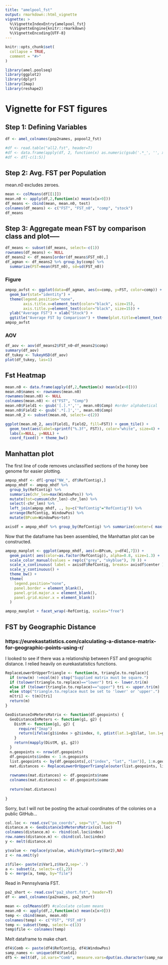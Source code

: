 ```yaml
---
title: "amelpool_fst"
output: rmarkdown::html_vignette
vignette: >
  %\VignetteIndexEntry{amelpool_fst}
  %\VignetteEngine{knitr::rmarkdown}
  %\VignetteEncoding{UTF-8}
---
```


```r
knitr::opts_chunk$set(
  collapse = TRUE,
  comment = "#>"
)
```

```r
library(amel.poolseq)
library(ggplot2)
library(dplyr)
library(Imap)
library(reshape2)
```

# Vignette for FST figures

## Step 1: Defining Variables
```r
df <- amel_colnames(pop2names, popool2_fst)

#df <- read.table("all2.fst", header=T)
#df <- data.frame(apply(df, 2, function(x) as.numeric(gsub('.*_', '', x))))
#df <- df[-c(1:5)]
```

## Step 2: Avg. FST per Population
mean.n0 excludes zeroes.

```r
mean <- colMeans(df[[1]])
mean.n0 <- apply(df,2,function(x) mean(x[x>0]))
df_means <- cbind(mean, mean.n0, test)
colnames(df_means) <- c("FST", "FST_n0", "comp", "stock")
df_means
```

## Step 3: Aggregate mean FST by comparison class and plot-----

```r
df_means <- subset(df_means, select=-c(1))
rownames(df_means) <- NULL
df_means2 <- df_means[order(df_means$FST_n0),]
df_agman <- df_means2 %>% group_by(comp) %>%
  summarize(FST=mean(FST_n0), sd=sd(FST_n0))
```

### Figure
```r
ampop_avfst <- ggplot(data=df_agman, aes(x=comp, y=FST, color=comp)) + 
  geom_bar(stat="identity") + 
  theme(legend.position="none",
        axis.title.x=element_text(color="black", size=15),
        axis.title.y=element_text(color="black", size=15)) +
  ylab("Average FST") + xlab("Stock") + 
  ggtitle("Average FST by Comparison") + theme(plot.title=element_text(hjust=0.5))
ampop_avfst
```

### AOV
```r
df_aov <- aov(df_means2$FST_n0~df_means2$comp)
summary(df_aov)
df_tukey <- TukeyHSD(df_aov)
plot(df_tukey, las=1)
```

## Fst Heatmap
```r
mean.n0 <- data.frame(apply(df,2,function(x) mean(x[x>0])))
mean.n0$names <- rownames(mean.n0)
rownames(mean.n0) <- NULL
colnames(mean.n0) <- c("FST", "Comp")
mean.n0$Field1 <- gsub('[.].*','', mean.n0$Comp) #order alphabetical
mean.n0$Field2 <- gsub('.*[.]','', mean.n0$Comp)
mean.n0_2 <- subset(mean.n0, select=-c(2))

ggplot(mean.n0_2, aes(Field1, Field2, fill=FST)) + geom_tile() + 
  geom_text(aes(label=sprintf("%.3f", FST)), color="white", size=4) +
  labs(x=NULL, y=NULL) +
  coord_fixed() + theme_bw()
```

## Manhattan plot

The first line of code removes unclassified sections of the honey bee genome for easier plotting.
```r
ampop_mhdf <- df[-grep("NW_", df$RefContig),]
ampop_mhdf <- ampop_mhdf %>%
  group_by(RefContig) %>%
  summarize(chr_len=max(WindowPos)) %>%
  mutate(tot=cumsum(chr_len)-chr_len) %>%
  select(-chr_len) %>%
  left_join(ampop_mhdf, ., by=c("RefContig"="RefContig")) %>%
  arrange(RefContig, WindowPos) %>%
  mutate(BPcum=WindowPos+tot)

axisdf = ampop_mhdf %>% group_by(RefContig) %>% summarize(center=( max(BPcum) + min(BPcum) ) / 2 )
```
Now that the dataframe has been assembled, the Manhattan plot can be constructed.

```r
ampop_manplot <- ggplot(ampop_mhdf, aes(x=BPcum, y=df4[,7])) +
  geom_point( aes(color=as.factor(RefContig)), alpha=0.8, size=1.3) +
  scale_color_manual(values = rep(c("grey", "skyblue"), 70 )) +
  scale_x_continuous( label = axisdf$RefContig, breaks= axisdf$center ) +
  scale_y_continuous() +
  theme_bw() +
  theme( 
    legend.position="none",
    panel.border = element_blank(),
    panel.grid.major.x = element_blank(),
    panel.grid.minor.x = element_blank()
  )

ampop_manplot + facet_wrap(~RefContig, scales="free")
```

## FST by Geographic Distance
### https://eurekastatistics.com/calculating-a-distance-matrix-for-geographic-points-using-r/

I looked to see if there was a relationship between FST and geographic distance. I relied heavily on eurekastatistics functions.

```r
ReplaceLowerOrUpperTriangle <- function(m, triangle.to.replace){
  if (nrow(m) !=ncol(m)) stop("Supplied matrix must be square.")
  if (tolower(triangle.to.replace)=="lower") tri <- lower.tri(m)
  else if (tolower(triangle.to.replace)=="upper") tri <- upper.tri(m)
  else stop("triangle.to.replace must be set to 'lower' or 'upper'.")
  m[tri] <- t(m)[tri]
  return(m)
}

GeoDistanceInMetersMatrix <- function(df.geopoints) {
  GeoDistanceInMeters <- function(g1, g2) {
    DistM <- function(g1, g2) {
      require("Imap")
      return(ifelse(g1$index > g2$index, 0, gdist(lat.1=g1$lat, lon.1=g1$lon, lat.2=g2$lat, lon.2=g2$lon, units="m")))
    }
    return(mapply(DistM, g1, g2))
  }
  n.geopoints <- nrow(df.geopoints)
  df.geopoints$index <- 1:n.geopoints
  list.geopoints <- by(df.geopoints[,c("index", "lat", "lon")], 1:n.geopoints, function(x){return(list(x))})
  mat.distances <- ReplaceLowerOrUpperTriangle(outer(list.geopoints, list.geopoints, GeoDistanceInMeters), "lower")
  
  rownames(mat.distances) <- df.geopoints$name
  colnames(mat.distances) <- df.geopoints$name
  
  return(mat.distances)
  
}
```

Sorry, but I will not be posting the actual coordinates of the colonies on a public GitHub...

```r
col.loc <- read.csv("pa_coords", sep="\t", header=T)
distance.m <- GeoDistanceInMetersMatrix(col.loc)
colnames(distance.m) <- rbind(col.loc$index)
row.names(distance.m) <- cbind(col.loc$index)
y <- melt(distance.m)

y$value <- replace(y$value, which(y$Var1==y$Var2),NA) 
z <- na.omit(y)

z$file<- paste(z$Var1,z$Var2,sep='.')
a <- subset(z, select=-c(1,2))
b <- merge(a, temp, by="file")
```

Read in Pennsylvania FST.

```r
pa2_short <- read.csv("pa2_short.fst", header=T)
df <- amel_colnames(pa2names, pa2_short)

mean <- colMeans(df) #calculate column means
mean.n0 <- apply(df,2,function(x) mean(x[x>0]))
temp <- cbind(mean, mean.n0)
colnames(temp) <- c("FST", "FST_n0")
temp <- subset(temp, select=-c(1))
temp$file <- colnames(temp)
```

Melt dataframe to make chart.

```r
df4$Comb <- paste(df4$RefContig, df4$WindowPos)
samp_names <- unique(df4$Field1)
df5 <- melt(df, id.vars="Comb", measure.vars=dput(as.character(samp_names)))
```
